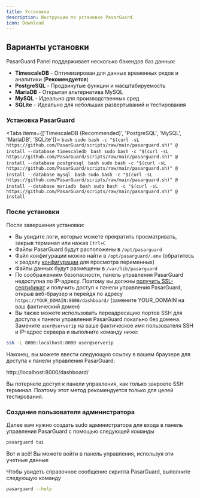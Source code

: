 ```yaml
---
title: Установка
description: Инструкции по установке PasarGuard.
icon: Download
---
```


## Варианты установки

PasarGuard Panel поддерживает несколько бэкендов баз данных:

- **TimescaleDB** - Оптимизирован для данных временных рядов и аналитики (**Рекомендуется**)
- **PostgreSQL** - Продвинутые функции и масштабируемость
- **MariaDB** - Открытая альтернатива MySQL
- **MySQL** - Идеально для производственных сред
- **SQLite** - Идеально для небольших развертываний и тестирования

### Установка PasarGuard

<Tabs items={['TimescaleDB (Recommended)', 'PostgreSQL', 'MySQL', 'MariaDB', 'SQLite']}>
  <Tab value="TimescaleDB (Recommended)">
    ```bash
    sudo bash -c "$(curl -sL https://github.com/PasarGuard/scripts/raw/main/pasarguard.sh)" @ install --database timescaledb
    ```
  </Tab>
  <Tab value="PostgreSQL">
    ```bash
    sudo bash -c "$(curl -sL https://github.com/PasarGuard/scripts/raw/main/pasarguard.sh)" @ install --database postgresql
    ```
  </Tab>
  <Tab value="MySQL">
    ```bash
    sudo bash -c "$(curl -sL https://github.com/PasarGuard/scripts/raw/main/pasarguard.sh)" @ install --database mysql
    ```
  </Tab>
  <Tab value="MariaDB">
    ```bash
    sudo bash -c "$(curl -sL https://github.com/PasarGuard/scripts/raw/main/pasarguard.sh)" @ install --database mariadb
    ```
  </Tab>
  <Tab value="SQLite">
    ```bash
    sudo bash -c "$(curl -sL https://github.com/PasarGuard/scripts/raw/main/pasarguard.sh)" @ install
    ```
  </Tab>
</Tabs>

### После установки

После завершения установки:

-   Вы увидите логи, которые можете прекратить просматривать, закрыв терминал или нажав `Ctrl+C`
-   Файлы PasarGuard будут расположены в `/opt/pasarguard`
-   Файл конфигурации можно найти в `/opt/pasarguard/.env` (обратитесь к разделу [конфигурации](#configuration) для просмотра переменных)
-   Файлы данных будут размещены в `/var/lib/pasarguard`
-   По соображениям безопасности, панель управления PasarGuard недоступна по IP-адресу. Поэтому вы должны [получить SSL-сертификат](https://PasarGuard.github.io/PasarGuard/en/examples/issue-ssl-certificate) и получить доступ к панели управления PasarGuard, открыв веб-браузер и перейдя по адресу `https://YOUR_DOMAIN:8000/dashboard/` (замените YOUR_DOMAIN на ваш фактический домен)
-   Вы также можете использовать переадресацию портов SSH для доступа к панели управления PasarGuard локально без домена. Замените `user@serverip` на ваше фактическое имя пользователя SSH и IP-адрес сервера и выполните команду ниже:

```bash
ssh -L 8000:localhost:8000 user@serverip
```

Наконец, вы можете ввести следующую ссылку в вашем браузере для доступа к панели управления PasarGuard:

http://localhost:8000/dashboard/

Вы потеряете доступ к панели управления, как только закроете SSH терминал. Поэтому этот метод рекомендуется только для целей тестирования.

### Создание пользователя администратора

Далее вам нужно создать sudo администратора для входа в панель управления PasarGuard с помощью следующей команды

```bash
pasarguard tui
```

Вот и всё! Вы можете войти в панель управления, используя эти учетные данные

Чтобы увидеть справочное сообщение скрипта PasarGuard, выполните следующую команду

```bash
pasarguard --help
```
